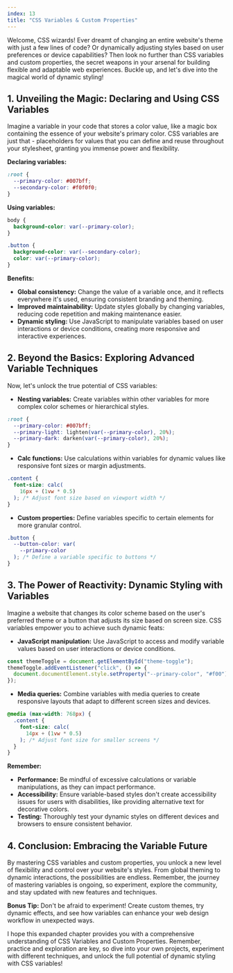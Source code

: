 ```yaml
---
index: 13
title: "CSS Variables & Custom Properties"
---
```


Welcome, CSS wizards! Ever dreamt of changing an entire website's theme with just a few lines of code? Or dynamically adjusting styles based on user preferences or device capabilities? Then look no further than CSS variables and custom properties, the secret weapons in your arsenal for building flexible and adaptable web experiences. Buckle up, and let's dive into the magical world of dynamic styling!

## 1. Unveiling the Magic: Declaring and Using CSS Variables

Imagine a variable in your code that stores a color value, like a magic box containing the essence of your website's primary color. CSS variables are just that - placeholders for values that you can define and reuse throughout your stylesheet, granting you immense power and flexibility.

**Declaring variables:**

```css
:root {
  --primary-color: #007bff;
  --secondary-color: #f0f0f0;
}
```

**Using variables:**

```css
body {
  background-color: var(--primary-color);
}

.button {
  background-color: var(--secondary-color);
  color: var(--primary-color);
}
```

**Benefits:**

- **Global consistency:** Change the value of a variable once, and it reflects everywhere it's used, ensuring consistent branding and theming.
- **Improved maintainability:** Update styles globally by changing variables, reducing code repetition and making maintenance easier.
- **Dynamic styling:** Use JavaScript to manipulate variables based on user interactions or device conditions, creating more responsive and interactive experiences.

## 2. Beyond the Basics: Exploring Advanced Variable Techniques

Now, let's unlock the true potential of CSS variables:

- **Nesting variables:** Create variables within other variables for more complex color schemes or hierarchical styles.

```css
:root {
  --primary-color: #007bff;
  --primary-light: lighten(var(--primary-color), 20%);
  --primary-dark: darken(var(--primary-color), 20%);
}
```

- **Calc functions:** Use calculations within variables for dynamic values like responsive font sizes or margin adjustments.

```css
.content {
  font-size: calc(
    16px + (1vw * 0.5)
  ); /* Adjust font size based on viewport width */
}
```

- **Custom properties:** Define variables specific to certain elements for more granular control.

```css
.button {
  --button-color: var(
    --primary-color
  ); /* Define a variable specific to buttons */
}
```

## 3. The Power of Reactivity: Dynamic Styling with Variables

Imagine a website that changes its color scheme based on the user's preferred theme or a button that adjusts its size based on screen size. CSS variables empower you to achieve such dynamic feats:

- **JavaScript manipulation:** Use JavaScript to access and modify variable values based on user interactions or device conditions.

```javascript
const themeToggle = document.getElementById("theme-toggle");
themeToggle.addEventListener("click", () => {
  document.documentElement.style.setProperty("--primary-color", "#f00");
});
```

- **Media queries:** Combine variables with media queries to create responsive layouts that adapt to different screen sizes and devices.

```css
@media (max-width: 768px) {
  .content {
    font-size: calc(
      14px + (1vw * 0.5)
    ); /* Adjust font size for smaller screens */
  }
}
```

**Remember:**

- **Performance:** Be mindful of excessive calculations or variable manipulations, as they can impact performance.
- **Accessibility:** Ensure variable-based styles don't create accessibility issues for users with disabilities, like providing alternative text for decorative colors.
- **Testing:** Thoroughly test your dynamic styles on different devices and browsers to ensure consistent behavior.

## 4. Conclusion: Embracing the Variable Future

By mastering CSS variables and custom properties, you unlock a new level of flexibility and control over your website's styles. From global theming to dynamic interactions, the possibilities are endless. Remember, the journey of mastering variables is ongoing, so experiment, explore the community, and stay updated with new features and techniques.

**Bonus Tip:** Don't be afraid to experiment! Create custom themes, try dynamic effects, and see how variables can enhance your web design workflow in unexpected ways.

I hope this expanded chapter provides you with a comprehensive understanding of CSS Variables and Custom Properties. Remember, practice and exploration are key, so dive into your own projects, experiment with different techniques, and unlock the full potential of dynamic styling with CSS variables!
